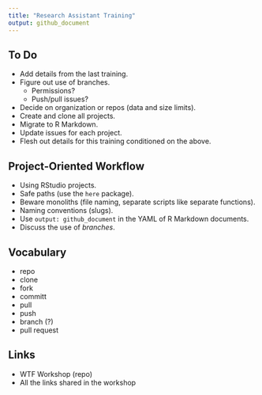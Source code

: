 ```yaml
---
title: "Research Assistant Training"
output: github_document
---
```


## To Do

* Add details from the last training.
* Figure out use of branches.
  + Permissions?
  + Push/pull issues?
* Decide on organization or repos (data and size limits).
* Create and clone all projects.
* Migrate to R Markdown.
* Update issues for each project.
* Flesh out details for this training conditioned on the above.

## Project-Oriented Workflow

* Using RStudio projects.
* Safe paths (use the `here` package).
* Beware monoliths (file naming, separate scripts like separate functions).
* Naming conventions (slugs).
* Use `output: github_document` in the YAML of R Markdown documents.
* Discuss the use of *branches*.

## Vocabulary

* repo
* clone
* fork
* committ
* pull
* push
* branch (?)
* pull request

## Links

* WTF Workshop (repo)
* All the links shared in the workshop
